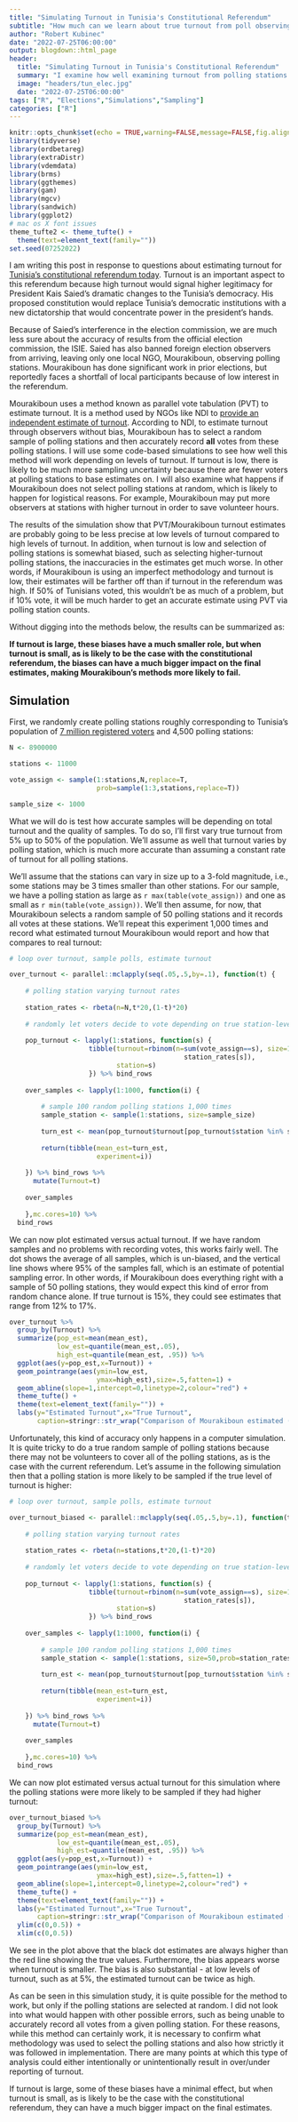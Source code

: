 ```yaml
---
title: "Simulating Turnout in Tunisia's Constitutional Referendum"
subtitle: "How much can we learn about true turnout from poll observing?"
author: "Robert Kubinec"
date: "2022-07-25T06:00:00"
output: blogdown::html_page
header:
  title: "Simulating Turnout in Tunisia's Constitutional Referendum"
  summary: "I examine how well examining turnout from polling stations is likely to work in estimating turnout for Tunisia's constitution, especially if we have trouble trusting the numbers of voters reported by the eletion commission."
  image: "headers/tun_elec.jpg"
  date: "2022-07-25T06:00:00"
tags: ["R", "Elections","Simulations","Sampling"]
categories: ["R"]
---
```


```r
knitr::opts_chunk$set(echo = TRUE,warning=FALSE,message=FALSE,fig.align = "center")
library(tidyverse)
library(ordbetareg)
library(extraDistr)
library(vdemdata)
library(brms)
library(ggthemes)
library(gam)
library(mgcv)
library(sandwich)
library(ggplot2)
# mac os X font issues
theme_tufte2 <- theme_tufte() +
  theme(text=element_text(family=""))
set.seed(07252022)
```

I am writing this post in response to questions about estimating turnout for [Tunisia's constitutional referendum today](https://www.nytimes.com/2022/07/25/world/africa/tunisia-referendum-constitution.html). Turnout is an important aspect to this referendum because high turnout would signal higher legitimacy for President Kais Saied's dramatic changes to the Tunisia's democracy. His proposed constitution would replace Tunisia's democratic institutions with a new dictatorship that would concentrate power in the president's hands. 

Because of Saied's interference in the election commission, we are much less sure about the accuracy of results from the official election commission, the ISIE. Saied has also banned foreign election observers from arriving, leaving only one local NGO, Mourakiboun, observing polling stations. Mourakiboun has done significant work in prior elections, but reportedly faces a shortfall of local participants because of low interest in the referendum. 

Mourakiboun uses a method known as parallel vote tabulation (PVT) to estimate turnout. It is a method used by NGOs like NDI to [provide an independent estimate of turnout](https://www.ndi.org/pvt). According to NDI, to estimate turnout through observers without bias, Mourakiboun has to select a random sample of polling stations and then accurately record **all** votes from these polling stations. I will use some code-based simulations to see how well this method will work depending on levels of turnout. If turnout is low, there is likely to be much more sampling uncertainty because there are fewer voters at polling stations to base estimates on. I will also examine what happens if Mourakiboun does not select polling stations at random, which is likely to happen for logistical reasons. For example, Mourakiboun may put more observers at stations with higher turnout in order to save volunteer hours. 

The results of the simulation show that PVT/Mourakiboun turnout estimates are probably going to be less precise at low levels of turnout compared to high levels of turnout. In addition, when turnout is low and selection of polling stations is somewhat biased, such as selecting higher-turnout polling stations, the inaccuracies in the estimates get much worse. In other words, if Mourakiboun is using an imperfect methodology and turnout is low, their estimates will be farther off than if turnout in the referendum was high. If 50% of Tunisians voted, this wouldn't be as much of a problem, but if 10% vote, it will be much harder to get an accurate estimate using PVT via polling station counts.

Without digging into the methods below, the results can be summarized as:

**If turnout is large, these biases have a much smaller role, but when turnout is small, as is likely to be the case with the constitutional referendum, the biases can have a much bigger impact on the final estimates, making Mourakiboun's methods more likely to fail.**


## Simulation

First, we randomly create polling stations roughly corresponding to Tunisia's population of [7 million registered voters](https://www.ifes.org/sites/default/files/ifes_faqs_elections_in_tunisia_2019_parliamentary_elections_september_2019.pdf) and 4,500 polling stations: 

```r

N <- 8900000

stations <- 11000

vote_assign <- sample(1:stations,N,replace=T,
                      prob=sample(1:3,stations,replace=T))

sample_size <- 1000

```

What we will do is test how accurate samples will be depending on total turnout and the quality of samples. To do so, I'll first vary true turnout from 5% up to 50% of the population. We'll assume as well that turnout varies by polling station, which is much more accurate than assuming a constant rate of turnout for all polling stations.

We'll assume that the stations can vary in size up to a 3-fold magnitude, i.e., some stations may be 3 times smaller than other stations. For our sample, we have a polling station as large as `r max(table(vote_assign))` and one as small as `r min(table(vote_assign))`. We'll then assume, for now, that Mourakiboun selects a random sample of 50 polling stations and it records all votes at these stations. We'll repeat this experiment 1,000 times and record what estimated turnout Mourakiboun would report and how that compares to real turnout:

```r

# loop over turnout, sample polls, estimate turnout

over_turnout <- parallel::mclapply(seq(.05,.5,by=.1), function(t) {
  
    # polling station varying turnout rates
  
    station_rates <- rbeta(n=N,t*20,(1-t)*20)
          
    # randomly let voters decide to vote depending on true station-level turnout rate
    
    pop_turnout <- lapply(1:stations, function(s) {
                    tibble(turnout=rbinom(n=sum(vote_assign==s), size=1,prob = 
                                            station_rates[s]),
                           station=s)
                    }) %>% bind_rows
  
    over_samples <- lapply(1:1000, function(i) {
      
        # sample 100 random polling stations 1,000 times
        sample_station <- sample(1:stations, size=sample_size)
        
        turn_est <- mean(pop_turnout$turnout[pop_turnout$station %in% sample_station])
        
        return(tibble(mean_est=turn_est,
                      experiment=i))
      
    }) %>% bind_rows %>% 
      mutate(Turnout=t)
    
    over_samples
  
    },mc.cores=10) %>% 
  bind_rows

```


We can now plot estimated versus actual turnout. If we have random samples and no problems with recording votes, this works fairly well. The dot shows the average of all samples, which is un-biased, and the vertical line shows where 95% of the samples fall, which is an estimate of potential sampling error. In other words, if Mourakiboun does everything right with a sample of 50 polling stations, they would expect this kind of error from random chance alone. If true turnout is 15%, they could see estimates that range from 12% to 17%.

```r

over_turnout %>% 
  group_by(Turnout) %>% 
  summarize(pop_est=mean(mean_est),
            low_est=quantile(mean_est,.05),
            high_est=quantile(mean_est, .95)) %>% 
  ggplot(aes(y=pop_est,x=Turnout)) +
  geom_pointrange(aes(ymin=low_est,
                      ymax=high_est),size=.5,fatten=1) +
  geom_abline(slope=1,intercept=0,linetype=2,colour="red") +
  theme_tufte() +
  theme(text=element_text(family="")) +
  labs(y="Estimated Turnout",x="True Turnout",
       caption=stringr::str_wrap("Comparison of Mourakiboun estimated (y axis) versus actual turnout (x axis). Red line shows where true and estimated values are equal. Based on random samples of 50 polling stations and assuming no problems with recording votes."))

```

Unfortunately, this kind of accuracy only happens in a computer simulation. It is quite tricky to do a true random sample of polling stations because there may not be volunteers to cover all of the polling stations, as is the case with the current referendum. Let's assume in the following simulation then that a polling station is more likely to be sampled if the true level of turnout is higher:

```r

# loop over turnout, sample polls, estimate turnout

over_turnout_biased <- parallel::mclapply(seq(.05,.5,by=.1), function(t) {
  
    # polling station varying turnout rates
  
    station_rates <- rbeta(n=stations,t*20,(1-t)*20)
          
    # randomly let voters decide to vote depending on true station-level turnout rate
    
    pop_turnout <- lapply(1:stations, function(s) {
                    tibble(turnout=rbinom(n=sum(vote_assign==s), size=1,prob = 
                                            station_rates[s]),
                           station=s)
                    }) %>% bind_rows
  
    over_samples <- lapply(1:1000, function(i) {
      
        # sample 100 random polling stations 1,000 times
        sample_station <- sample(1:stations, size=50,prob=station_rates)
        
        turn_est <- mean(pop_turnout$turnout[pop_turnout$station %in% sample_station])
        
        return(tibble(mean_est=turn_est,
                      experiment=i))
      
    }) %>% bind_rows %>% 
      mutate(Turnout=t)
    
    over_samples
  
    },mc.cores=10) %>% 
  bind_rows

```


We can now plot estimated versus actual turnout for this simulation where the polling stations were more likely to be sampled if they had higher turnout:

```r

over_turnout_biased %>% 
  group_by(Turnout) %>% 
  summarize(pop_est=mean(mean_est),
            low_est=quantile(mean_est,.05),
            high_est=quantile(mean_est, .95)) %>% 
  ggplot(aes(y=pop_est,x=Turnout)) +
  geom_pointrange(aes(ymin=low_est,
                      ymax=high_est),size=.5,fatten=1) +
  geom_abline(slope=1,intercept=0,linetype=2,colour="red") +
  theme_tufte() +
  theme(text=element_text(family="")) +
  labs(y="Estimated Turnout",x="True Turnout",
       caption=stringr::str_wrap("Comparison of Mourakiboun estimated (y axis) versus actual turnout (x axis). Red line shows where true and estimated values are equal. Based on biased samples of 50 polling stations with higher turnout stations more likely to be sampled. However, simulation assumes no problems with recording votes.")) +
  ylim(c(0,0.5)) +
  xlim(c(0,0.5))

```

We see in the plot above that the black dot estimates are always higher than the red line showing the true values. Furthermore, the bias appears worse when turnout is smaller. The bias is also substantial - at low levels of turnout, such as at 5%, the estimated turnout can be twice as high. 

As can be seen in this simulation study, it is quite possible for the method to work, but only if the polling stations are selected at random. I did not look into what would happen with other possible errors, such as being unable to accurately record all votes from a given polling station. For these reasons, while this method can certainly work, it is necessary to confirm what methodology was used to select the polling stations and also how strictly it was followed in implementation. There are many points at which this type of analysis could either intentionally or unintentionally result in over/under reporting of turnout. 

If turnout is large, some of these biases have a minimal effect, but when turnout is small, as is likely to be the case with the constitutional referendum, they can have a much bigger impact on the final estimates.
